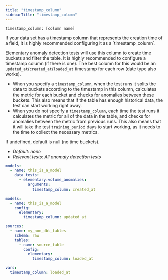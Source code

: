 ```yaml
---
title: "timestamp_column"
sidebarTitle: "timestamp_column"
---
```




<AiGenerateTest />

`timestamp_column: [column name]`

<Tip>
  If your data set has a timestamp column that represents the creation time of a
  field, it is highly recommended configuring it as a `timestamp_column`.
</Tip>

Elementary anomaly detection tests will use this column to create time buckets and filter the table.
It is highly recommended to configure a timestamp column (if there is one).
The best column for this would be an `updated_at`/`created_at`/`loaded_at` timestamp for each row (date type also works).

- When you specify a `timestamp_column`, when the test runs it splits the data to buckets according to the timestamp in this column, calculates the metric for each bucket and checks for anomalies between these buckets.
  This also means that if the table has enough historical data, the test can start working right away.
- When you do not specify a `timestamp_column`, each time the test runs it calculates the metric for all of the data in the table, and checks for anomalies between the metric from previous runs.
  This also means that it will take the test `training_period` days to start working, as it needs to the time to collect the necessary metrics.

If undefined, default is null (no time buckets).

- _Default: none_
- _Relevant tests: All anomaly detection tests_

<RequestExample>

```yml test
models:
  - name: this_is_a_model
    data_tests:
      - elementary.volume_anomalies:
          arguments:
            timestamp_column: created_at
```

```yml model
models:
  - name: this_is_a_model
    config:
      elementary:
        timestamp_column: updated_at
```

```yml source
sources:
  - name: my_non_dbt_tables
    schema: raw
    tables:
      - name: source_table
        config:
          elementary:
            timestamp_column: loaded_at
```

```yml dbt_project.yml
vars:
  timestamp_column: loaded_at
```

</RequestExample>
